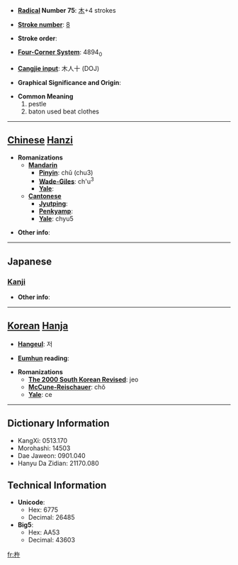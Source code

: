 * '''[[Wiktionary:Chinese radical index| Radical]] Number 75''': [[Wiktionary:Chinese radical index 木|木]]+4 strokes

* '''[[Wiktionary:Chinese total strokes index|Stroke number]]''': [[Wiktionary:Chinese total strokes index 8|8]]

* '''Stroke order''': 

* '''[[Wiktionary:Chinese four corner index|Four-Corner System]]''': 4894<sub>0</sub>

* '''[[Wiktionary:Chinese Cangjie index|Cangjie input]]''': 木人十 (DOJ)

* '''Graphical Significance and Origin''': 

* '''Common Meaning'''
*#pestle
*# baton used beat clothes


----

== [[Chinese]] [[Hanzi]] ==

* '''Romanizations'''
** '''[[Mandarin]]'''
*** '''[[Pinyin]]''': chǔ (chu3)
*** '''[[Wade-Giles]]''': ch'u<sup>3</sup>
*** '''[[Yale]]''': 
** '''[[Cantonese]]'''
*** '''[[Jyutping]]''':
*** '''[[Penkyamp]]''': 
*** '''[[Yale]]''': chyu5

* '''Other info''': 

----

==Japanese==
===[[Kanji]]===
{{kanji|on readings=[[しょ]] (sho)
|kun readings=[[きね]] (kine)
}}

* '''Other info''':  

----

== [[Korean]] [[Hanja]] ==

* '''[[Hangeul]]''': 저

* '''[[Eumhun]] reading''': 

* '''Romanizations'''
** '''[[The 2000 South Korean Revised Romanization|The 2000 South Korean Revised]]''': jeo
** '''[[McCune-Reischauer]]''': chŏ
** '''[[Yale]]''': ce

----

== Dictionary Information ==

* KangXi: 0513.170
* Morohashi: 14503
* Dae Jaweon: 0901.040
* Hanyu Da Zidian: 21170.080

== Technical Information ==

* '''Unicode''':
** Hex: 6775
** Decimal: 26485
* '''Big5''':
** Hex: AA53
** Decimal: 43603

[[fr:杵]]